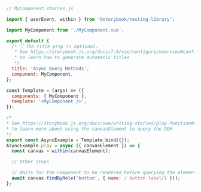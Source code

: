 ```js
// MyComponent.stories.js

import { userEvent, within } from '@storybook/testing-library';

import MyComponent from './MyComponent.vue';

export default {
  /* 👇 The title prop is optional.
   * See https://storybook.js.org/docs/7.0/vue/configure/overview#configure-story-loading
   * to learn how to generate automatic titles
   */
  title: 'Async Query Methods',
  component: MyComponent,
};

const Template = (args) => ({
  components: { MyComponent },
  template: '<MyComponent />',
});

/*
* See https://storybook.js.org/docs/vue/writing-stories/play-function#working-with-the-canvas
* to learn more about using the canvasElement to query the DOM
*/
export const AsyncExample = Template.bind({});
AsyncExample.play = async ({ canvasElement }) => {
  const canvas = within(canvasElement);

  // Other steps

  // Waits for the component to be rendered before querying the element
  await canvas.findByRole('button', { name: / button label/i }));
};
```